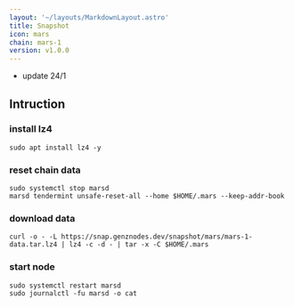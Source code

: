 ```yaml
---
layout: '~/layouts/MarkdownLayout.astro'
title: Snapshot
icon: mars
chain: mars-1
version: v1.0.0
---
```

- update 24/1

## Intruction

### install lz4
```
sudo apt install lz4 -y
```

### reset chain data
```
sudo systemctl stop marsd
marsd tendermint unsafe-reset-all --home $HOME/.mars --keep-addr-book
```

### download data

```
curl -o - -L https://snap.genznodes.dev/snapshot/mars/mars-1-data.tar.lz4 | lz4 -c -d - | tar -x -C $HOME/.mars
```

### start node

```
sudo systemctl restart marsd
sudo journalctl -fu marsd -o cat
```